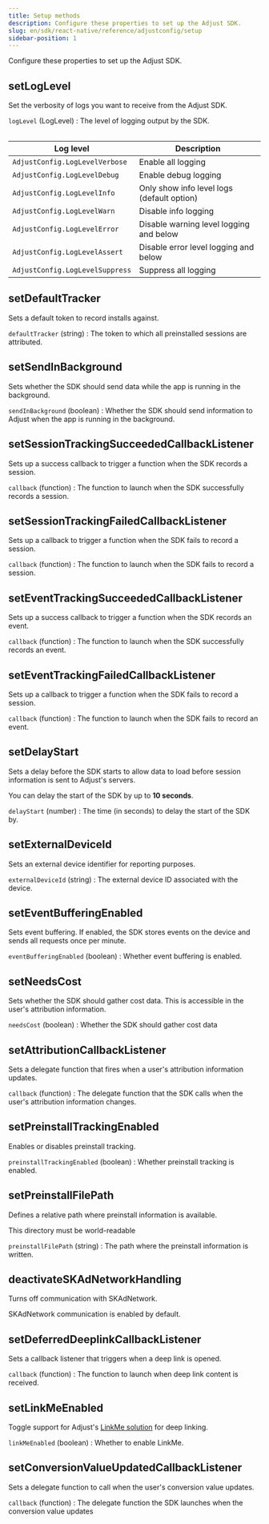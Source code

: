 ```yaml
---
title: Setup methods
description: Configure these properties to set up the Adjust SDK.
slug: en/sdk/react-native/reference/adjustconfig/setup
sidebar-position: 1
---
```


Configure these properties to set up the Adjust SDK.

<Function>

## setLogLevel

Set the verbosity of logs you want to receive from the Adjust SDK.

<slot slot="signature">


<SetLogLevelSig />

</slot>

<slot slot="snippet">


<SetLogLevel />

</slot>

<slot slot="parameters">

`logLevel` (LogLevel)
: The level of logging output by the SDK.

<Table height="full-height">

| Log level                       | Description                                |
| ------------------------------- | ------------------------------------------ |
| `AdjustConfig.LogLevelVerbose`  | Enable all logging                         |
| `AdjustConfig.LogLevelDebug`    | Enable debug logging                       |
| `AdjustConfig.LogLevelInfo`     | Only show info level logs (default option) |
| `AdjustConfig.LogLevelWarn`     | Disable info logging                       |
| `AdjustConfig.LogLevelError`    | Disable warning level logging and below    |
| `AdjustConfig.LogLevelAssert`   | Disable error level logging and below      |
| `AdjustConfig.LogLevelSuppress` | Suppress all logging                       |

</Table>

</slot>

</Function>

<Function>

## setDefaultTracker

Sets a default token to record installs against.

<slot slot="signature">


<SetDefaultTrackerSig />

</slot>

<slot slot="snippet">


<SetDefaultTracker />

</slot>

<slot slot="parameters">

`defaultTracker` (string)
: The token to which all preinstalled sessions are attributed.

</slot>

</Function>

<Function>

## setSendInBackground

Sets whether the SDK should send data while the app is running in the background.

<slot slot="signature">


<SetSendInBackgroundSig />

</slot>

<slot slot="snippet">


<SetSendInBackground />

</slot>

<slot slot="parameters">

`sendInBackground` (boolean)
: Whether the SDK should send information to Adjust when the app is running in the background.

</slot>

</Function>

<Function>

## setSessionTrackingSucceededCallbackListener

Sets up a success callback to trigger a function when the SDK records a session.

<slot slot="signature">


<SetSessionTrackingSucceededCallbackListenerSig />

</slot>

<slot slot="snippet">


<SetSessionTrackingSucceededCallbackListener />

</slot>

<slot slot="parameters">

`callback` (function)
: The function to launch when the SDK successfully records a session.

</slot>

</Function>

<Function>

## setSessionTrackingFailedCallbackListener

Sets up a callback to trigger a function when the SDK fails to record a session.

<slot slot="signature">


<SetSessionTrackingFailedCallbackListenerSig />

</slot>

<slot slot="snippet">


<SetSessionTrackingFailedCallbackListener />

</slot>

<slot slot="parameters">

`callback` (function)
: The function to launch when the SDK fails to record a session.

</slot>

</Function>

<Function>

## setEventTrackingSucceededCallbackListener

Sets up a success callback to trigger a function when the SDK records an event.

<slot slot="signature">


<SetEventTrackingSucceededCallbackListenerSig />

</slot>

<slot slot="snippet">


<SetEventTrackingSucceededCallbackListener />

</slot>

<slot slot="parameters">

`callback` (function)
: The function to launch when the SDK successfully records an event.

</slot>

</Function>

<Function>

## setEventTrackingFailedCallbackListener

Sets up a callback to trigger a function when the SDK fails to record a session.

<slot slot="signature">


<SetEventTrackingFailedCallbackListenerSig />

</slot>

<slot slot="snippet">


<SetEventTrackingFailedCallbackListener />

</slot>

<slot slot="parameters">

`callback` (function)
: The function to launch when the SDK fails to record an event.

</slot>

</Function>

<Function>

## setDelayStart

Sets a delay before the SDK starts to allow data to load before session information is sent to Adjust's servers.

<Callout type="info">

You can delay the start of the SDK by up to **10 seconds**.

</Callout>

<slot slot="signature">


<SetDelayStartSig />

</slot>

<slot slot="snippet">


<SetDelayStart />

</slot>

<slot slot="parameters">

`delayStart` (number)
: The time (in seconds) to delay the start of the SDK by.

</slot>

</Function>

<Function>

## setExternalDeviceId

Sets an external device identifier for reporting purposes.

<slot slot="signature">


<SetExternalDeviceIdSig />

</slot>

<slot slot="snippet">


<SetExternalDeviceId />

</slot>

<slot slot="parameters">

`externalDeviceId` (string)
: The external device ID associated with the device.

</slot>

</Function>

<Function>

## setEventBufferingEnabled

Sets event buffering. If enabled, the SDK stores events on the device and sends all requests once per minute.

<slot slot="signature">


<SetEventBufferingEnabledSig />

</slot>

<slot slot="snippet">


<SetEventBufferingEnabled />

</slot>

<slot slot="parameters">

`eventBufferingEnabled` (boolean)
: Whether event buffering is enabled.

</slot>

</Function>

<Function>

## setNeedsCost

Sets whether the SDK should gather cost data. This is accessible in the user's attribution information.

<slot slot="signature">


<SetNeedsCostSig />

</slot>

<slot slot="snippet">


<SetNeedsCost />

</slot>

<slot slot="parameters">

`needsCost` (boolean)
: Whether the SDK should gather cost data

</slot>

</Function>

<Function>

## setAttributionCallbackListener

Sets a delegate function that fires when a user's attribution information updates.

<slot slot="signature">


<SetAttributionCallbackListenerSig />

</slot>

<slot slot="snippet">


<SetAttributionCallbackListener />

</slot>

<slot slot="parameters">

`callback` (function)
: The delegate function that the SDK calls when the user's attribution information changes.

</slot>

</Function>

<Function>

## setPreinstallTrackingEnabled

Enables or disables preinstall tracking.

<slot slot="signature">


<SetPreinstallTrackingEnabledSig />

</slot>

<slot slot="snippet">


<SetPreinstallTrackingEnabled />

</slot>

<slot slot="parameters">

`preinstallTrackingEnabled` (boolean)
: Whether preinstall tracking is enabled.

</slot>

</Function>

<Function>

## setPreinstallFilePath

Defines a relative path where preinstall information is available.

<Callout type="important">

This directory must be world-readable

</Callout>

<slot slot="signature">


<SetPreinstallFilePathSig />

</slot>

<slot slot="snippet">


<SetPreinstallFilePath />

</slot>

<slot slot="parameters">

`preinstallFilePath` (string)
: The path where the preinstall information is written.

</slot>

</Function>

<Function>

## deactivateSKAdNetworkHandling

Turns off communication with SKAdNetwork.

<Callout type="note">

SKAdNetwork communication is enabled by default.

</Callout>

<slot slot="signature">


<DeactivateSKAdNetworkHandlingSig />

</slot>

<slot slot="snippet">


<DeactivateSKAdNetworkHandling />

</slot>

</Function>

<Function>

## setDeferredDeeplinkCallbackListener

Sets a callback listener that triggers when a deep link is opened.

<slot slot="signature">


<SetDeferredDeeplinkCallbackListenerSig />

</slot>

<slot slot="snippet">


<SetDeferredDeeplinkCallbackListener />

</slot>

<slot slot="parameters">

`callback` (function)
: The function to launch when deep link content is received.

</slot>

</Function>

<Function>

## setLinkMeEnabled

Toggle support for Adjust's [LinkMe solution](https://help.adjust.com/en/article/linkme) for deep linking.

<slot slot="signature">


<SetLinkMeEnabledSig />

</slot>

<slot slot="snippet">


<SetLinkMeEnabled />

</slot>

<slot slot="parameters">

`linkMeEnabled` (boolean)
: Whether to enable LinkMe.

</slot>

</Function>

<Function>

## setConversionValueUpdatedCallbackListener

Sets a delegate function to call when the user's conversion value updates.

<slot slot="signature">


<SetConversionValueUpdatedCallbackListenerSig />

</slot>

<slot slot="snippet">


<SetConversionValueUpdatedCallbackListener />

</slot>

<slot slot="parameters">

`callback` (function)
: The delegate function the SDK launches when the conversion value updates

</slot>

</Function>
